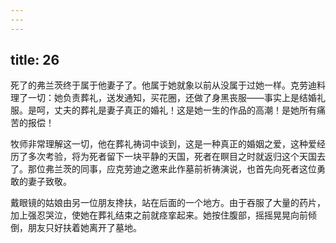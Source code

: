 ```yaml
---
---
---
```

title: 26
---



死了的弗兰茨终于属于他妻子了。他属于她就象以前从没属于过她一样。克劳迪料理了一切：她负责葬礼，送发通知，买花圈，还做了身黑丧服——事实上是结婚礼服。是呵，丈夫的葬礼是妻子真正的婚礼！这是她一生的作品的高潮！是她所有痛苦的报偿！

牧师非常理解这一切，他在葬礼祷词中谈到，这是一种真正的婚姻之爱，这种爱经历了多次考验，将为死者留下一块平静的天国，死者在瞑目之时就返归这个天国去了。那位弗兰茨的同事，应克劳迪之邀来此作墓前祈祷演说，也首先向死者这位勇敢的妻子致敬。

戴眼镜的姑娘由另一位朋友搀扶，站在后面的一个地方。由于吞服了大量的药片，加上强忍哭泣，使她在葬礼结束之前就痉挛起来。她按住腹部，摇摇晃晃向前倾倒，朋友只好扶着她离开了墓地。